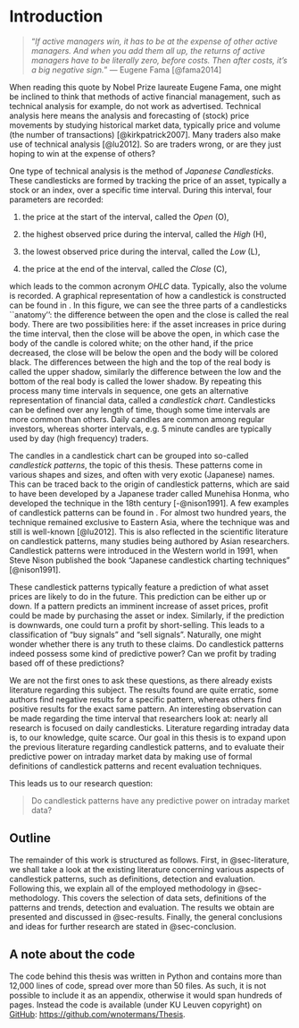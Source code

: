 # Introduction

> "*If active managers win, it has to be at the expense of other active managers. And when you add them all up, the returns of active managers have to be literally zero, before costs. Then after costs, it's a big negative sign.*" \quad--- Eugene Fama [@fama2014]

When reading this quote by Nobel Prize laureate Eugene Fama, one might be inclined to think that methods of active financial management, such as technical analysis for example, do not work as advertised. Technical analysis here means the analysis and forecasting of (stock) price movements by studying historical market data, typically price and volume (the number of transactions) [@kirkpatrick2007]. Many traders also make use of technical analysis [@lu2012]. So are traders wrong, or are they just hoping to win at the expense of others?

One type of technical analysis is the method of *Japanese Candlesticks*. These candlesticks are formed by tracking the price of an asset, typically a stock or an index, over a specific time interval. During this interval, four parameters are recorded:

1.  the price at the start of the interval, called the *Open* (O),

2.  the highest observed price during the interval, called the *High* (H),

3.  the lowest observed price during the interval, called the *Low* (L),

4.  the price at the end of the interval, called the *Close* (C),

which leads to the common acronym *OHLC* data. Typically, also the volume is recorded. A graphical representation of how a candlestick is constructed can be found in \autoref{fig:candlestick-construction}. In this figure, we can see the three parts of a candlesticks ``anatomy'': the difference between the open and the close is called the real body. There are two possibilities here: if the asset increases in price during the time interval, then the close will be above the open, in which case the body of the candle is colored white; on the other hand, if the price decreased, the close will be below the open and the body will be colored black. The differences between the high and the top of the real body is called the upper shadow, similarly the difference between the low and the bottom of the real body is called the lower shadow. By repeating this process many time intervals in sequence, one gets an alternative representation of financial data, called a *candlestick chart*. Candlesticks can be defined over any length of time, though some time intervals are more common than others. Daily candles are common among regular investors, whereas shorter intervals, e.g. 5 minute candles are typically used by day (high frequency) traders.

```{=latex}
\begin{figure}
\includegraphics[width=\textwidth]{Images/candlestick_construction.png}
\caption[Construction of a candlestick]{Construction of a candlestick \cite{chen2020}.}
\label{fig:candlestick-construction}
\end{figure}
```

The candles in a candlestick chart can be grouped into so-called *candlestick patterns*, the topic of this thesis. These patterns come in various shapes and sizes, and often with very exotic (Japanese) names. This can be traced back to the origin of candlestick patterns, which are said to have been developed by a Japanese trader called Munehisa Honma, who developed the technique in the 18th century [-@nison1991]. A few examples of candlestick patterns can be found in \autoref{fig:stick_sandwich}. For almost two hundred years, the technique remained exclusive to Eastern Asia, where the technique was and still is well-known [@lu2012]. This is also reflected in the scientific literature on candlestick patterns, many studies being authored by Asian researchers. Candlestick patterns were introduced in the Western world in 1991, when Steve Nison published the book "Japanese candlestick charting techniques" [@nison1991].

```{=latex}
\begin{figure}
\centering
\hspace*{-3cm}
\includegraphics[width=0.75\textwidth]{Images/Stick_sandwich.pdf}
\caption[Examples of candlestick patterns]{The candlestick pattern ``stick sandwich''. The markings in the top left indicate this pattern is only valid in a downtrend. The arrow pointing up means that prices are predicted to go up after this pattern is detected.}
\label{fig:stick_sandwich}
\end{figure}
```

These candlestick patterns typically feature a prediction of what asset prices are likely to do in the future. This prediction can be either up or down. If a pattern predicts an imminent increase of asset prices, profit could be made by purchasing the asset or index. Similarly, if the prediction is downwards, one could turn a profit by short-selling. This leads to a classification of "buy signals" and "sell signals". Naturally, one might wonder whether there is any truth to these claims. Do candlestick patterns indeed possess some kind of predictive power? Can we profit by trading based off of these predictions?

We are not the first ones to ask these questions, as there already exists literature regarding this subject. The results found are quite erratic, some authors find negative results for a specific pattern, whereas others find positive results for the exact same pattern. An interesting observation can be made regarding the time interval that researchers look at: nearly all research is focused on daily candlesticks. Literature regarding intraday data is, to our knowledge, quite scarce. Our goal in this thesis is to expand upon the previous literature regarding candlestick patterns, and to evaluate their predictive power on intraday market data by making use of formal definitions of candlestick patterns and recent evaluation techniques.

This leads us to our research question:

> Do candlestick patterns have any predictive power on intraday market data?

## Outline

The remainder of this work is structured as follows. First, in @sec-literature, we shall take a look at the existing literature concerning various aspects of candlestick patterns, such as definitions, detection and evaluation. Following this, we explain all of the employed methodology in @sec-methodology. This covers the selection of data sets, definitions of the patterns and trends, detection and evaluation. The results we obtain are presented and discussed in @sec-results. Finally, the general conclusions and ideas for further research are stated in @sec-conclusion.

## A note about the code {.unnumbered .unlisted}

The code behind this thesis was written in Python and contains more than 12,000 lines of code, spread over more than 50 files. As such, it is not possible to include it as an appendix, otherwise it would span hundreds of pages. Instead the code is available (under KU Leuven copyright) on [GitHub](https://github.com/wnotermans/Thesis): [https://github.com/wnotermans/Thesis](https://github.com/wnotermans/Thesis).
